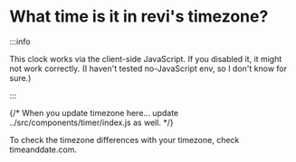 # What time is it in revi's timezone?


:::info

This clock works via the client-side JavaScript.
If you disabled it, it might not work correctly.
(I haven't tested no-JavaScript env, so I don't know for sure.)

:::

<Clock />

{/* When you update timezone here...
update ../src/components/timer/index.js as well. */}

To check the timezone differences with your timezone,
check <Link to="https://www.timeanddate.com/time/zones/kst">timeanddate.com</Link>.
